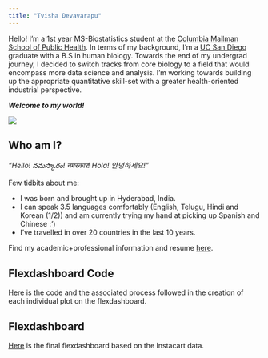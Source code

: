 ```yaml
---
title: "Tvisha Devavarapu"
---
```


Hello! I'm a 1st year MS-Biostatistics student at the [Columbia Mailman School of Public Health](https://www.publichealth.columbia.edu). In terms of my background, I'm a [UC San Diego](https://ucsd.edu) graduate with a B.S in human biology. Towards the end of my undergrad journey, I decided to switch tracks from core biology to a field that would encompass more data science and analysis. I'm working towards building up the appropriate quantitative skill-set with a greater health-oriented industrial perspective.

**_Welcome to my world!_**  

![](images/front_page.jpg) 

## Who am I?

_*"Hello! నమస్కారం! नमस्कार! Hola! 안녕하세요!"*_

Few tidbits about me: 

* I was born and brought up in Hyderabad, India. 
* I can speak 3.5 languages comfortably (English, Telugu, Hindi and Korean (1/2)) and am currently trying my hand at picking up Spanish and Chinese :')
* I've travelled in over 20 countries in the last 10 years. 

Find my academic+professional information and resume [here](about.html).

## Flexdashboard Code

[Here](flexdashboard_code.html) is the code and the associated process followed in the creation of each individual plot on the flexdashboard. 

## Flexdashboard 
[Here](flexdashboard.html) is the final flexdashboard based on the Instacart data. 